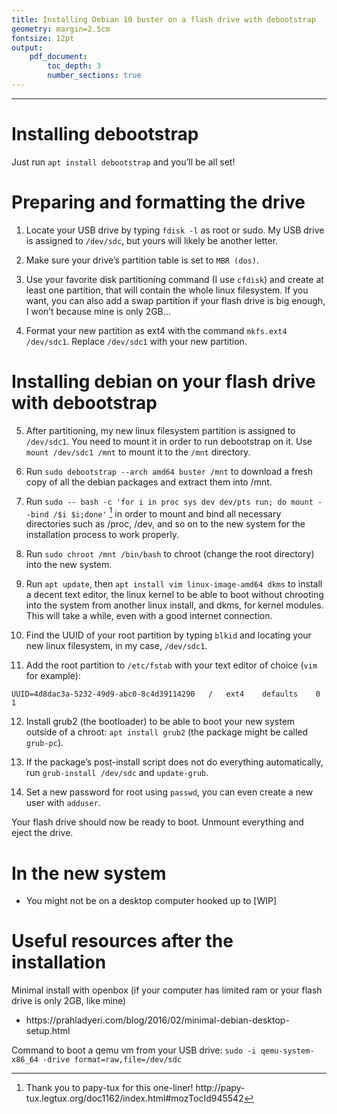 ```yaml
---
title: Installing Debian 10 buster on a flash drive with debootstrap
geometry: margin=2.5cm
fontsize: 12pt
output:
    pdf_document:
        toc_depth: 3
        number_sections: true
---
```


*****************************************************************

# Installing debootstrap

Just run `apt install debootstrap` and you'll be all set!




# Preparing and formatting the drive

@. Locate your USB drive by typing `fdisk -l` as root or sudo.
My USB drive is assigned to `/dev/sdc`, but yours will likely be another letter.

@. Make sure your drive's partition table is set to `MBR (dos)`.

@. Use your favorite disk partitioning command (I use `cfdisk`) and create
at least one partition, that will contain the whole linux filesystem.
If you want, you can also add a swap partition if your flash drive is big enough,
I won't because mine is only 2GB...

@. Format your new partition as ext4 with the command `mkfs.ext4 /dev/sdc1`.
Replace `/dev/sdc1` with your new partition.




# Installing debian on your flash drive with debootstrap

@. After partitioning, my new linux filesystem partition is assigned to `/dev/sdc1`.
You need to mount it in order to run debootstrap on it. Use `mount /dev/sdc1 /mnt`
to mount it to the `/mnt` directory.

@. Run `sudo debootstrap --arch amd64 buster /mnt` to download a fresh copy of all the
debian packages and extract them into /mnt.

@. Run `sudo -- bash -c 'for i in proc sys dev dev/pts run; do mount --bind /$i $i;done'` [^1]
in order to mount and bind all necessary directories such as /proc, /dev, and so on
to the new system for the installation process to work properly.

[^1]: Thank you to papy-tux for this one-liner!
http://papy-tux.legtux.org/doc1162/index.html#mozTocId945542

@. Run `sudo chroot /mnt /bin/bash` to chroot (change the root directory) into the new system.

@. Run `apt update`, then `apt install vim linux-image-amd64 dkms` to install a decent text editor,
the linux kernel to be able to boot without chrooting into the system from another linux install,
and dkms, for kernel modules.
This will take a while, even with a good internet connection.

@. Find the UUID of your root partition by typing `blkid` and locating your new linux filesystem,
in my case, `/dev/sdc1`.

@. Add the root partition to `/etc/fstab` with your text editor of choice (`vim` for example):
```
UUID=4d8dac3a-5232-49d9-abc0-8c4d39114290	/	ext4	defaults	0	1
```

@. Install grub2 (the bootloader) to be able to boot your new system outside of a chroot:
`apt install grub2` (the package might be called `grub-pc`).

@. If the package's post-install script does not do everything automatically, run `grub-install /dev/sdc`
and `update-grub`.

@. Set a new password for root using `passwd`, you can even create a new user with `adduser`.

Your flash drive should now be ready to boot. Unmount everything and eject the drive.

# In the new system

+ You might not be on a desktop computer hooked up to [WIP]

# Useful resources after the installation

Minimal install with openbox (if your computer has limited ram or your flash drive is only 2GB, like mine)

+ https://prahladyeri.com/blog/2016/02/minimal-debian-desktop-setup.html

Command to boot a qemu vm from your USB drive: `sudo -i qemu-system-x86_64 -drive format=raw,file=/dev/sdc`

